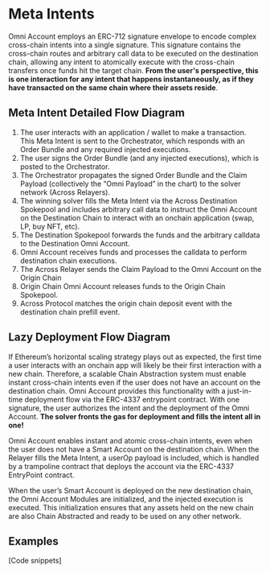# Meta Intents 

Omni Account employs an ERC-712 signature envelope to encode complex cross-chain intents into a single signature. This signature contains the cross-chain routes and arbitrary call data to be executed on the destination chain, allowing any intent to atomically execute with the cross-chain transfers once funds hit the target chain. **From the user's perspective, this is one interaction for any intent that happens instantaneously, as if they have transacted on the same chain where their assets reside**.

## Meta Intent Detailed Flow Diagram

1. The user interacts with an application / wallet to make a transaction. This Meta Intent is sent to the Orchestrator, which responds with an Order Bundle and any required injected executions.
2. The user signs the Order Bundle (and any injected executions), which is posted to the Orchestrator.
3. The Orchestrator propagates the signed Order Bundle and the Claim Payload (collectively the “Omni Payload” in the chart) to the solver network (Across Relayers).
4. The winning solver fills the Meta Intent via the Across Destination Spokepool and includes arbitrary call data to instruct the Omni Account on the Destination Chain to interact with an onchain application (swap, LP, buy NFT, etc).
5. The Destination Spokepool forwards the funds and the arbitrary calldata to the Destination Omni Account.
6. Omni Account receives funds and processes the calldata to perform destination chain executions.
7. The Across Relayer sends the Claim Payload to the Omni Account on the Origin Chain
8. Origin Chain Omni Account releases funds to the Origin Chain Spokepool.
9. Across Protocol matches the origin chain deposit event with the destination chain prefill event.

## Lazy Deployment Flow Diagram

If Ethereum’s horizontal scaling strategy plays out as expected, the first time a user interacts with an onchain app will likely be their first interaction with a new chain. Therefore, a scalable Chain Abstraction system must enable instant cross-chain intents even if the user does not have an account on the destination chain. Omni Account provides this functionality with a just-in-time deployment flow via the ERC-4337 entrypoint contract. With one signature, the user authorizes the intent and the deployment of the Omni Account. **The solver fronts the gas for deployment and fills the intent all in one!**

Omni Account enables instant and atomic cross-chain intents, even when the user does not have a Smart Account on the destination chain. When the Relayer fills the Meta Intent, a userOp payload is included, which is handled by a trampoline contract that deploys the account via the ERC-4337 EntryPoint contract.

When the user’s Smart Account is deployed on the new destination chain, the Omni Account Modules are initialized, and the injected execution is executed. This initialization ensures that any assets held on the new chain are also Chain Abstracted and ready to be used on any other network.  

## Examples

[Code snippets]
